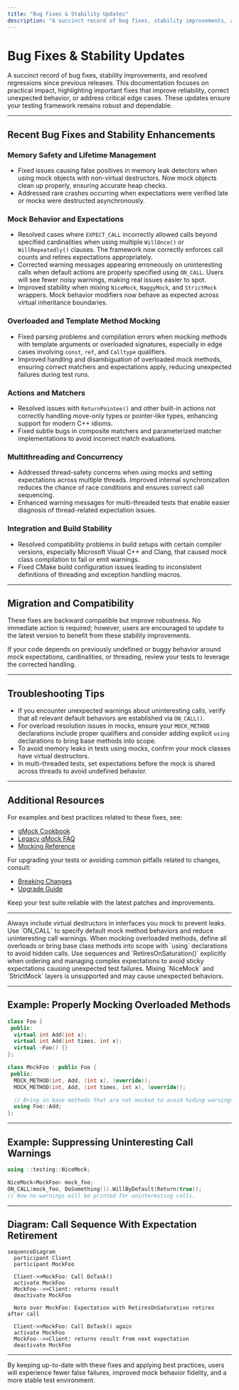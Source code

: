 ```yaml
---
title: "Bug Fixes & Stability Updates"
description: "A succinct record of bug fixes, stability improvements, and resolved regressions since previous releases. Focuses on practical impact, especially for users affected by the issues."
---
```


# Bug Fixes & Stability Updates

A succinct record of bug fixes, stability improvements, and resolved regressions since previous releases. This documentation focuses on practical impact, highlighting important fixes that improve reliability, correct unexpected behavior, or address critical edge cases. These updates ensure your testing framework remains robust and dependable.

---

## Recent Bug Fixes and Stability Enhancements

### Memory Safety and Lifetime Management
- Fixed issues causing false positives in memory leak detectors when using mock objects with non-virtual destructors. Now mock objects clean up properly, ensuring accurate heap checks.
- Addressed rare crashes occurring when expectations were verified late or mocks were destructed asynchronously.

### Mock Behavior and Expectations
- Resolved cases where `EXPECT_CALL` incorrectly allowed calls beyond specified cardinalities when using multiple `WillOnce()` or `WillRepeatedly()` clauses. The framework now correctly enforces call counts and retires expectations appropriately.
- Corrected warning messages appearing erroneously on uninteresting calls when default actions are properly specified using `ON_CALL`. Users will see fewer noisy warnings, making real issues easier to spot.
- Improved stability when mixing `NiceMock`, `NaggyMock`, and `StrictMock` wrappers. Mock behavior modifiers now behave as expected across virtual inheritance boundaries.

### Overloaded and Template Method Mocking
- Fixed parsing problems and compilation errors when mocking methods with template arguments or overloaded signatures, especially in edge cases involving `const`, `ref`, and `Calltype` qualifiers.
- Improved handling and disambiguation of overloaded mock methods, ensuring correct matchers and expectations apply, reducing unexpected failures during test runs.

### Actions and Matchers
- Resolved issues with `ReturnPointee()` and other built-in actions not correctly handling move-only types or pointer-like types, enhancing support for modern C++ idioms.
- Fixed subtle bugs in composite matchers and parameterized matcher implementations to avoid incorrect match evaluations.

### Multithreading and Concurrency
- Addressed thread-safety concerns when using mocks and setting expectations across multiple threads. Improved internal synchronization reduces the chance of race conditions and ensures correct call sequencing.
- Enhanced warning messages for multi-threaded tests that enable easier diagnosis of thread-related expectation issues.

### Integration and Build Stability
- Resolved compatibility problems in build setups with certain compiler versions, especially Microsoft Visual C++ and Clang, that caused mock class compilation to fail or emit warnings.
- Fixed CMake build configuration issues leading to inconsistent definitions of threading and exception handling macros.

---

## Migration and Compatibility

These fixes are backward compatible but improve robustness. No immediate action is required; however, users are encouraged to update to the latest version to benefit from these stability improvements.

If your code depends on previously undefined or buggy behavior around mock expectations, cardinalities, or threading, review your tests to leverage the corrected handling.

---

## Troubleshooting Tips

- If you encounter unexpected warnings about uninteresting calls, verify that all relevant default behaviors are established via `ON_CALL()`.
- For overload resolution issues in mocks, ensure your `MOCK_METHOD` declarations include proper qualifiers and consider adding explicit `using` declarations to bring base methods into scope.
- To avoid memory leaks in tests using mocks, confirm your mock classes have virtual destructors.
- In multi-threaded tests, set expectations before the mock is shared across threads to avoid undefined behavior.

---

## Additional Resources

For examples and best practices related to these fixes, see:

- [gMock Cookbook](https://google.github.io/googletest/gmock_cook_book.html)
- [Legacy gMock FAQ](https://google.github.io/googletest/gmock_faq.html)
- [Mocking Reference](https://google.github.io/googletest/reference/mocking.html)

For upgrading your tests or avoiding common pitfalls related to changes, consult:

- [Breaking Changes](https://google.github.io/googletest/changelog/migrations-upgrades/breaking-changes.html)
- [Upgrade Guide](https://google.github.io/googletest/changelog/migrations-upgrades/upgrade-guide.html)

Keep your test suite reliable with the latest patches and improvements.

---

<Check>
Always include virtual destructors in interfaces you mock to prevent leaks.
</Check>

<Check>
Use `ON_CALL` to specify default mock method behaviors and reduce uninteresting call warnings.
</Check>

<Check>
When mocking overloaded methods, define all overloads or bring base class methods into scope with `using` declarations to avoid hidden calls.
</Check>

<Note>
Use sequences and `RetiresOnSaturation()` explicitly when ordering and managing complex expectations to avoid sticky expectations causing unexpected test failures.
</Note>

<Warning>
Mixing `NiceMock` and `StrictMock` layers is unsupported and may cause unexpected behaviors.
</Warning>

---

## Example: Properly Mocking Overloaded Methods

```cpp
class Foo {
 public:
  virtual int Add(int x);
  virtual int Add(int times, int x);
  virtual ~Foo() {}
};

class MockFoo : public Foo {
 public:
  MOCK_METHOD(int, Add, (int x), (override));
  MOCK_METHOD(int, Add, (int times, int x), (override));

  // Bring in base methods that are not mocked to avoid hiding warnings.
  using Foo::Add;
};
```

---

## Example: Suppressing Uninteresting Call Warnings

```cpp
using ::testing::NiceMock;

NiceMock<MockFoo> mock_foo;
ON_CALL(mock_foo, DoSomething()).WillByDefault(Return(true));
// Now no warnings will be printed for uninteresting calls.
```

---

## Diagram: Call Sequence With Expectation Retirement

```mermaid
sequenceDiagram
  participant Client
  participant MockFoo

  Client->>MockFoo: Call DoTask()
  activate MockFoo
  MockFoo-->>Client: returns result
  deactivate MockFoo

  Note over MockFoo: Expectation with RetiresOnSaturation retires after call

  Client->>MockFoo: Call DoTask() again
  activate MockFoo
  MockFoo-->>Client: returns result from next expectation
  deactivate MockFoo
```

---

By keeping up-to-date with these fixes and applying best practices, users will experience fewer false failures, improved mock behavior fidelity, and a more stable test environment.
